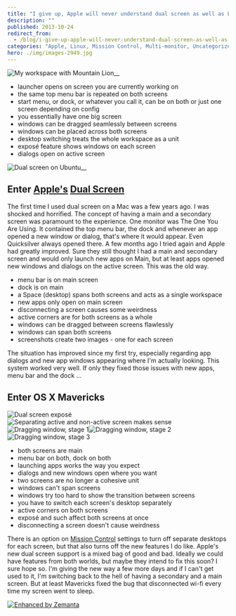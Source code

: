 ```yaml
---
title: "I give up, Apple will never understand dual screen as well as Linux"
description: ""
published: 2013-10-24
redirect_from:
  - /blog/i-give-up-apple-will-never-understand-dual-screen-as-well-as-linux/swizec/6387
categories: "Apple, Linux, Mission Control, Multi-monitor, Uncategorized, Windows, Xinerama"
hero: ./img/images-2949.jpg
---
```


![My workspace with Mountain Lion](./img/images-2949.jpg "My workspace with Mountain Lion")**![]()![]()![]()**![]()![]()\_\_![]()

- launcher opens on screen you are currently working on
- the same top menu bar is repeated on both screens
- start menu, or dock, or whatever you call it, can be on both or just one screen depending on config
- you essentially have one big screen
- windows can be dragged seamlessly between screens
- windows can be placed across both screens
- desktop switching treats the whole workspace as a unit
- exposé feature shows windows on each screen
- dialogs open on active screen

![Dual screen on Ubuntu](./img/images-2950.png "Dual screen on Ubuntu")\_\_

## Enter [Apple's](http://www.apple.com "Apple") [Dual Screen](http://en.wikipedia.org/wiki/Multi-monitor "Multi-monitor")

The first time I used dual screen on a Mac was a few years ago. I was shocked and horrified. The concept of having a main and a secondary screen was paramount to the experience. One monitor was The One You Are Using. It contained the top menu bar, the dock and whenever an app opened a new window or dialog, that's where it would appear. Even Quicksilver always opened there. A few months ago I tried again and Apple had greatly improved. Sure they still thought I had a main and secondary screen and would only launch new apps on Main, but at least apps opened new windows and dialogs on the active screen. This was the old way.

- menu bar is on main screen
- dock is on main
- a Space (desktop) spans both screens and acts as a single workspace
- new apps only open on main screen
- disconnecting a screen causes some weirdness
- active corners are for both screens as a whole
- windows can be dragged between screens flawlessly
- windows can span both screens
- screenshots create two images - one for each screen

The situation has improved since my first try, especially regarding app dialogs and new app windows appearing where I'm actually looking. This system worked very well. If only they fixed those issues with new apps, menu bar and the dock ...

## Enter OS X Mavericks

![Dual screen exposé](./img/images-2951.png "Dual screen exposé")![Separating active and non-active screen makes sense](./img/images-2952.png "Separating active and non-active screen makes sense")![Dragging window, stage 1](./img/images-2953.png "Dragging window, stage 1")![Dragging window, stage 2](./img/images-2954.png "Dragging window, stage 2")![Dragging window, stage 3](./img/images-2955.png "Dragging window, stage 3")

- both screens are main
- menu bar on both, dock on both
- launching apps works the way you expect
- dialogs and new windows open where you want
- two screens are no longer a cohesive unit
- windows can't span screens
- windows try too hard to show the transition between screens
- you have to switch each screen's desktop separately
- active corners on both screens
- exposé and such affect both screens at once
- disconnecting a screen doesn't cause weirdness

There is an option on [Mission Control](http://en.wikipedia.org/wiki/Mission_Control_%28OS_X%29 "Mission Control (OS X)") settings to turn off separate desktops for each screen, but that also turns off the new features I do like. Apple's new dual screen support is a mixed bag of good and bad. Ideally we could have features from both worlds, but maybe they intend to fix this soon? I sure hope so. I'm giving the new way a few more days and if I can't get used to it, I'm switching back to the hell of having a secondary and a main screen. But at least Mavericks fixed the bug that disconnected wi-fi every time my screen went to sleep.

[![Enhanced by Zemanta](http://img.zemanta.com/zemified_e.png?x-id=b0d29892-45bc-407b-b9cb-2a3f0fabda6f)](http://www.zemanta.com/?px "Enhanced by Zemanta")
